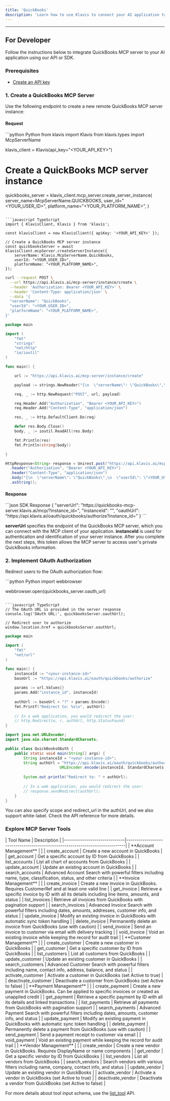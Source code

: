 ```yaml
---
title: 'QuickBooks'
description: 'Learn how to use Klavis to connect your AI application to QuickBooks MCP Server'
---
```



<NoCodeSnippet />

---

## For Developer

Follow the instructions below to integrate QuickBooks MCP server to your AI application using our API or SDK.

### Prerequisites

- [Create an API key](https://www.klavis.ai/home/api-keys)

### 1. Create a QuickBooks MCP Server

Use the following endpoint to create a new remote QuickBooks MCP server instance:

#### Request
<CodeGroup>
```python Python
from klavis import Klavis
from klavis.types import McpServerName

klavis_client = Klavis(api_key="<YOUR_API_KEY>")

# Create a QuickBooks MCP server instance
quickbooks_server = klavis_client.mcp_server.create_server_instance(
    server_name=McpServerName.QUICKBOOKS,
    user_id="<YOUR_USER_ID>",
    platform_name="<YOUR_PLATFORM_NAME>",
)
```

```javascript TypeScript
import { KlavisClient, Klavis } from 'klavis';

const klavisClient = new KlavisClient({ apiKey: '<YOUR_API_KEY>' });

// Create a QuickBooks MCP server instance
const quickbooksServer = await klavisClient.mcpServer.createServerInstance({
    serverName: Klavis.McpServerName.QuickBooks,
    userId: "<YOUR_USER_ID>",
    platformName: "<YOUR_PLATFORM_NAME>",
});
```

```bash cURL
curl --request POST \
  --url https://api.klavis.ai/mcp-server/instance/create \
  --header 'Authorization: Bearer <YOUR_API_KEY>' \
  --header 'Content-Type: application/json' \
  --data '{
  "serverName": "QuickBooks",
  "userId": "<YOUR_USER_ID>",
  "platformName": "<YOUR_PLATFORM_NAME>",
}'
```

```go Go
package main

import (
	"fmt"
	"strings"
	"net/http"
	"io/ioutil"
)

func main() {

	url := "https://api.klavis.ai/mcp-server/instance/create"

	payload := strings.NewReader("{\n  \"serverName\": \"QuickBooks\",\n  \"userId\": \"<YOUR_USER_ID>\",\n  \"platformName\": \"<YOUR_PLATFORM_NAME>\",\n}")

	req, _ := http.NewRequest("POST", url, payload)

	req.Header.Add("Authorization", "Bearer <YOUR_API_KEY>")
	req.Header.Add("Content-Type", "application/json")

	res, _ := http.DefaultClient.Do(req)

	defer res.Body.Close()
	body, _ := ioutil.ReadAll(res.Body)

	fmt.Println(res)
	fmt.Println(string(body))

}
```

```java Java
HttpResponse<String> response = Unirest.post("https://api.klavis.ai/mcp-server/instance/create")
  .header("Authorization", "Bearer <YOUR_API_KEY>")
  .header("Content-Type", "application/json")
  .body("{\n  \"serverName\": \"QuickBooks\",\n  \"userId\": \"<YOUR_USER_ID>\",\n  \"platformName\": \"<YOUR_PLATFORM_NAME>\",\n }")
  .asString();
```
</CodeGroup>

#### Response
<CodeGroup>
```json SDK Response
{
  "serverUrl": "https://quickbooks-mcp-server.klavis.ai/mcp/?instance_id=<instance-id>",
  "instanceId": "<instance-id>",
  "oauthUrl": "https://api.klavis.ai/oauth/quickbooks/authorize?instance_id=<instance-id>"
}
```
</CodeGroup>

<Check> **serverUrl** specifies the endpoint of the QuickBooks MCP server, which you can connect with the MCP client of your application.</Check>
<Note> **instanceId** is used for authentication and identification of your server instance. After you complete the next steps, this token allows the MCP server to access user's private QuickBooks information.</Note>

### 2. Implement OAuth Authorization

Redirect users to the OAuth authorization flow:

<CodeGroup>
```python Python
import webbrowser

webbrowser.open(quickbooks_server.oauth_url)
```

```javascript TypeScript
// The OAuth URL is provided in the server response
console.log('OAuth URL:', quickbooksServer.oauthUrl);

// Redirect user to authorize
window.location.href = quickbooksServer.oauthUrl;
```

```go Go
package main

import (
    "fmt"
    "net/url"
)

func main() {
    instanceId := "<your-instance-id>"
    baseUrl := "https://api.klavis.ai/oauth/quickbooks/authorize"
    
    params := url.Values{}
    params.Add("instance_id", instanceId)
    
    authUrl := baseUrl + "?" + params.Encode()
    fmt.Printf("Redirect to: %s\n", authUrl)
    
    // In a web application, you would redirect the user:
    // http.Redirect(w, r, authUrl, http.StatusFound)
}
```

```java Java
import java.net.URLEncoder;
import java.nio.charset.StandardCharsets;

public class QuickBooksOAuth {
    public static void main(String[] args) {
        String instanceId = "<your-instance-id>";
        String authUrl = "https://api.klavis.ai/oauth/quickbooks/authorize?instance_id=" + 
                        URLEncoder.encode(instanceId, StandardCharsets.UTF_8);
        
        System.out.println("Redirect to: " + authUrl);
        
        // In a web application, you would redirect the user:
        // response.sendRedirect(authUrl);
    }
}
```
</CodeGroup>

<Tip>
You can also specify scope and redirect_url in the authUrl, and we also support white-label. Check the API reference for more details.
</Tip>

### Explore MCP Server Tools

<Accordion title="Tools Information">
| Tool Name                    | Description                                                                 |
|------------------------------|-----------------------------------------------------------------------------|
| **Account Management**       |                                                                             |
| create_account               | Create a new account in QuickBooks                                          |
| get_account                  | Get a specific account by ID from QuickBooks                               |
| list_accounts                | List all chart of accounts from QuickBooks                                 |
| update_account               | Update an existing account in QuickBooks                                   |
| search_accounts              | Advanced Account Search with powerful filters including name, type, classification, status, and other criteria |
| **Invoice Management**       |                                                                             |
| create_invoice               | Create a new invoice in QuickBooks. Requires CustomerRef and at least one valid line |
| get_invoice                  | Retrieve a specific invoice by ID with all its details including line items, amounts, and status |
| list_invoices                | Retrieve all invoices from QuickBooks with pagination support              |
| search_invoices              | Advanced Invoice Search with powerful filters including dates, amounts, addresses, customer info, and status |
| update_invoice               | Modify an existing invoice in QuickBooks with automatic sync token handling |
| delete_invoice               | Permanently delete an invoice from QuickBooks (use with caution)           |
| send_invoice                 | Send an invoice to customer via email with delivery tracking               |
| void_invoice                 | Void an existing invoice while keeping the record for audit trail          |
| **Customer Management**      |                                                                             |
| create_customer              | Create a new customer in QuickBooks                                         |
| get_customer                 | Get a specific customer by ID from QuickBooks                              |
| list_customers               | List all customers from QuickBooks                                          |
| update_customer              | Update an existing customer in QuickBooks                                  |
| search_customers             | Advanced Customer Search with powerful filters including name, contact info, address, balance, and status |
| activate_customer            | Activate a customer in QuickBooks (set Active to true)                     |
| deactivate_customer          | Deactivate a customer from QuickBooks (set Active to false)                |
| **Payment Management**       |                                                                             |
| create_payment               | Create a new payment in QuickBooks. Can be applied to specific invoices or created as unapplied credit |
| get_payment                  | Retrieve a specific payment by ID with all its details and linked transactions |
| list_payments                | Retrieve all payments from QuickBooks with pagination support              |
| search_payments              | Advanced Payment Search with powerful filters including dates, amounts, customer info, and status |
| update_payment               | Modify an existing payment in QuickBooks with automatic sync token handling |
| delete_payment               | Permanently delete a payment from QuickBooks (use with caution)            |
| send_payment                 | Send a payment receipt to customer via email                               |
| void_payment                 | Void an existing payment while keeping the record for audit trail          |
| **Vendor Management**        |                                                                             |
| create_vendor                | Create a new vendor in QuickBooks. Requires DisplayName or name components |
| get_vendor                   | Get a specific vendor by ID from QuickBooks                                |
| list_vendors                 | List all vendors from QuickBooks                                           |
| search_vendors               | Search vendors with various filters including name, company, contact info, and status |
| update_vendor                | Update an existing vendor in QuickBooks                                    |
| activate_vendor              | Activate a vendor in QuickBooks (set Active to true)                       |
| deactivate_vendor            | Deactivate a vendor from QuickBooks (set Active to false)                  |

</Accordion>

<Note>For more details about tool input schema, use the [list_tool](https://docs.klavis.ai/api-reference/mcp-server/list-tools) API.</Note> 